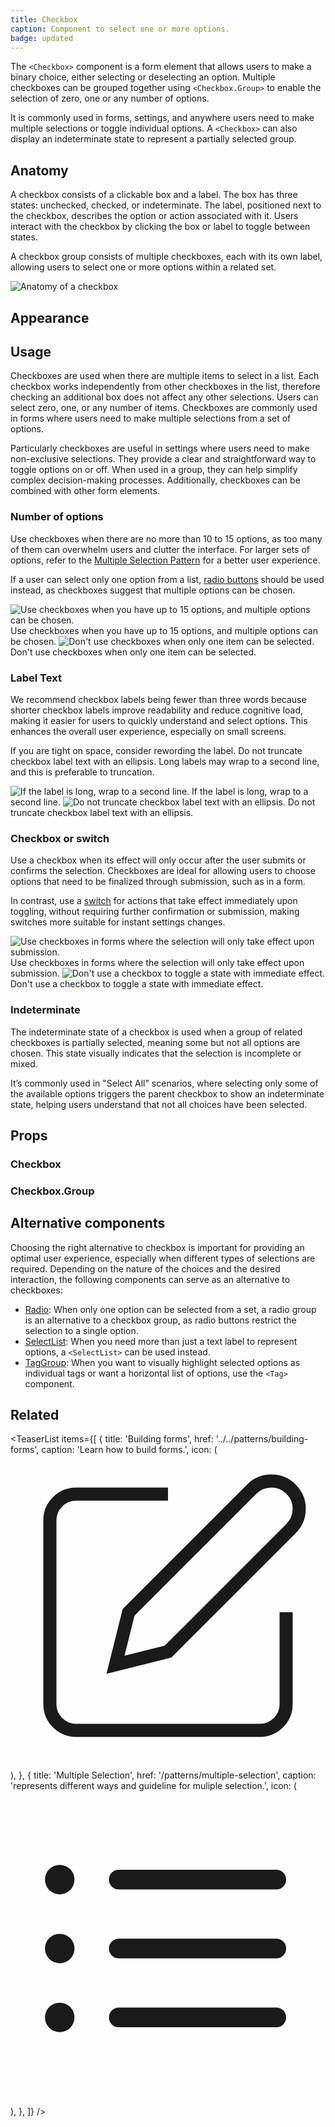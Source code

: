 ```yaml
---
title: Checkbox
caption: Component to select one or more options.
badge: updated
---
```


The `<Checkbox>` component is a form element that allows users to make a binary choice, either selecting or deselecting an option. Multiple checkboxes can be grouped together using `<Checkbox.Group>` to enable the selection of zero, one or any number of options.

It is commonly used in forms, settings, and anywhere users need to make multiple selections or toggle individual options. A `<Checkbox>` can also display an indeterminate state to represent a partially selected group.

## Anatomy

A checkbox consists of a clickable box and a label. The box has three states: unchecked, checked, or indeterminate. The label, positioned next to the checkbox, describes the option or action associated with it. Users interact with the checkbox by clicking the box or label to toggle between states.

A checkbox group consists of multiple checkboxes, each with its own label, allowing users to select one or more options within a related set.

<Image
  src="/checkbox/checkbox-anatomy.jpg"
  alt="Anatomy of a checkbox"
  width={800}
  height={550}
  className="mx-auto block"
/>

## Appearance

<AppearanceDemo component={title} />

<AppearanceTable component={title} />

## Usage

Checkboxes are used when there are multiple items to select in a list. Each checkbox works independently from other checkboxes in the list, therefore checking an additional box does not affect any other selections. Users can select zero, one, or any number of items. Checkboxes are commonly used in forms where users need to make multiple selections from a set of options.

Particularly checkboxes are useful in settings where users need to make non-exclusive selections. They provide a clear and straightforward way to toggle options on or off. When used in a group, they can help simplify complex decision-making processes. Additionally, checkboxes can be combined with other form elements.

### Number of options

Use checkboxes when there are no more than 10 to 15 options, as too many of them can overwhelm users and clutter the interface. For larger sets of options, refer to the [Multiple Selection Pattern](/patterns/multiple-selection) for a better user experience.

If a user can select only one option from a list, [radio buttons](/components/form/radio) should be used instead, as checkboxes suggest that multiple options can be chosen.

<GuidelineTiles>
  <Do>
    <Do.Figure>
      <Image
        width={700}
        height={700}
        unoptimized
        src="/checkbox/checkbox-number-of-options.jpg"
        alt="Use checkboxes when you have up to 15 options, and multiple options can be chosen."
      />
    </Do.Figure>
    <Do.Description>
      Use checkboxes when you have up to 15 options, and multiple options can be
      chosen.
    </Do.Description>
  </Do>
  <Dont>
    <Dont.Figure>
      <Image
        width={700}
        height={700}
        unoptimized
        src="/checkbox/checkbox-dont-select.jpg"
        alt="Don't use checkboxes when only one item can be selected."
      />
    </Dont.Figure>
    <Dont.Description>
      Don't use checkboxes when only one item can be selected.
    </Dont.Description>
  </Dont>
</GuidelineTiles>

### Label Text

We recommend checkbox labels being fewer than three words because shorter checkbox labels improve readability and reduce cognitive load, making it easier for users to quickly understand and select options. This enhances the overall user experience, especially on small screens.

If you are tight on space, consider rewording the label. Do not truncate checkbox label text with an ellipsis. Long labels may wrap to a second line, and this is preferable to truncation.

<GuidelineTiles>
  <Do>
    <Do.Figure>
      <Image
        width={400}
        height={400}
        unoptimized
        src="/checkbox/checkbox-do-multipleline.jpg"
        alt="If the label is long, wrap to a second line."
      />
    </Do.Figure>
    <Do.Description>
      If the label is long, wrap to a second line.
    </Do.Description>
  </Do>
  <Dont>
    <Dont.Figure>
      <Image
        width={400}
        height={400}
        unoptimized
        src="/checkbox/checkbox-dont-multipleline.jpg"
        alt="Do not truncate checkbox label text with an ellipsis."
      />
    </Dont.Figure>
    <Dont.Description>
      Do not truncate checkbox label text with an ellipsis.
    </Dont.Description>
  </Dont>
</GuidelineTiles>

### Checkbox or switch

Use a checkbox when its effect will only occur after the user submits or confirms the selection. Checkboxes are ideal for allowing users to choose options that need to be finalized through submission, such as in a form.

In contrast, use a [switch](/components/form/switch) for actions that take effect immediately upon toggling, without requiring further confirmation or submission, making switches more suitable for instant settings changes.

<GuidelineTiles>
  <Do>
    <Do.Figure>
      <Image
        width={400}
        height={400}
        unoptimized
        src="/checkbox/checkbox-do-submit.jpg"
        alt="Use checkboxes in forms where the selection will only take effect upon submission."
      />
    </Do.Figure>
    <Do.Description>
      Use checkboxes in forms where the selection will only take effect upon
      submission.
    </Do.Description>
  </Do>
  <Dont>
    <Dont.Figure>
      <Image
        width={400}
        height={400}
        unoptimized
        src="/checkbox/checkbox-dont-submit.jpg"
        alt="Don't use a checkbox to toggle a state with immediate effect."
      />
    </Dont.Figure>
    <Dont.Description>
      Don't use a checkbox to toggle a state with immediate effect.
    </Dont.Description>
  </Dont>
</GuidelineTiles>

### Indeterminate

The indeterminate state of a checkbox is used when a group of related checkboxes is partially selected, meaning some but not all options are chosen. This state visually indicates that the selection is incomplete or mixed.

It’s commonly used in "Select All" scenarios, where selecting only some of the available options triggers the parent checkbox to show an indeterminate state, helping users understand that not all choices have been selected.

<ComponentDemo file="./checkbox-indeterminate.demo.tsx" disableLabelWidth />

## Props

<StorybookHintMessage component={title} />

### Checkbox

<PropsTable component={title} />

### Checkbox.Group

<PropsTable component="CheckboxGroup" />

## Alternative components

Choosing the right alternative to checkbox is important for providing an optimal user experience, especially when different types of selections are required. Depending on the nature of the choices and the desired interaction, the following components can serve as an alternative to checkboxes:

- [Radio](/components/form/radio): When only one option can be selected from a set, a radio group is an alternative to a checkbox group, as radio buttons restrict the selection to a single option.
- [SelectList](/components/collection/selectlist): When you need more than just a text label to represent options, a `<SelectList>` can be used instead.
- [TagGroup](/components/collection/tag): When you want to visually highlight selected options as individual tags or want a horizontal list of options, use the `<Tag>` component.

## Related

<TeaserList
  items={[
    {
      title: 'Building forms',
      href: '../../patterns/building-forms',
      caption: 'Learn how to build forms.',
      icon: (
        <svg
          xmlns="http://www.w3.org/2000/svg"
          width={24}
          height={24}
          viewBox="0 0 24 24"
          fill="none"
          stroke="currentColor"
          strokeWidth={2}
          strokeLinecap="round"
          strokeLinejoin="round"
        >
          <path d="M12 3H5a2 2 0 00-2 2v14a2 2 0 002 2h14a2 2 0 002-2v-7" />
          <path d="M18.375 2.625a2.121 2.121 0 113 3L12 15l-4 1 1-4z" />
        </svg>
      ),
    },
    {
      title: 'Multiple Selection',
      href: '/patterns/multiple-selection',
      caption: 'represents different ways and guideline for muliple selection.',
      icon: (
        <svg
          xmlns="http://www.w3.org/2000/svg"
          viewBox="0 0 24 24"
          fill="currentColor"
          className="size-6"
        >
          <path
            fillRule="evenodd"
            d="M2.625 6.75a1.125 1.125 0 1 1 2.25 0 1.125 1.125 0 0 1-2.25 0Zm4.875 0A.75.75 0 0 1 8.25 6h12a.75.75 0 0 1 0 1.5h-12a.75.75 0 0 1-.75-.75ZM2.625 12a1.125 1.125 0 1 1 2.25 0 1.125 1.125 0 0 1-2.25 0ZM7.5 12a.75.75 0 0 1 .75-.75h12a.75.75 0 0 1 0 1.5h-12A.75.75 0 0 1 7.5 12Zm-4.875 5.25a1.125 1.125 0 1 1 2.25 0 1.125 1.125 0 0 1-2.25 0Zm4.875 0a.75.75 0 0 1 .75-.75h12a.75.75 0 0 1 0 1.5h-12a.75.75 0 0 1-.75-.75Z"
            clipRule="evenodd"
          />
        </svg>
      ),
    },
  ]}
/>
